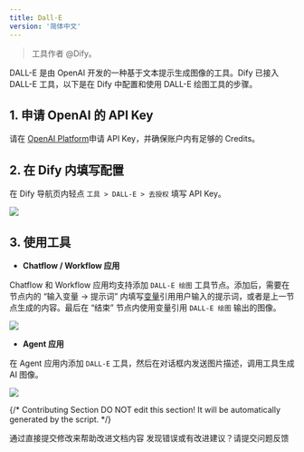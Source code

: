 ```yaml
---
title: Dall·E
version: '简体中文'
---
```


> 工具作者 @Dify。

DALL-E 是由 OpenAI 开发的一种基于文本提示生成图像的工具。Dify 已接入 DALL-E 工具，以下是在 Dify 中配置和使用 DALL-E 绘图工具的步骤。

## 1. 申请 OpenAI 的 API Key

请在 [OpenAI Platform](https://platform.openai.com/)申请 API Key，并确保账户内有足够的 Credits。

## 2. 在 Dify 内填写配置

在 Dify 导航页内轻点 `工具 > DALL-E > 去授权` 填写 API Key。

![](/zh-hans/user-guide/.gitbook/assets/zh-tools-dalle.png)

## 3. 使用工具

* **Chatflow / Workflow 应用**

Chatflow 和 Workflow 应用均支持添加 `DALL-E 绘图` 工具节点。添加后，需要在节点内的 “输入变量 → 提示词” 内填写[变量](/zh-hans/user-guide/build-app/flow-app/variables)引用用户输入的提示词，或者是上一节点生成的内容。最后在 “结束” 节点内使用变量引用 `DALL-E 绘图` 输出的图像。

![](/zh-hans/user-guide/.gitbook/assets/zh-dalle3-node.png)

* **Agent 应用**

在 Agent 应用内添加 `DALL-E` 工具，然后在对话框内发送图片描述，调用工具生成 AI 图像。

![](/zh-hans/user-guide/.gitbook/assets/zh-agent-dalle3.png)

{/*
Contributing Section
DO NOT edit this section!
It will be automatically generated by the script.
*/}

<CardGroup cols="2">
    <Card
        title="编辑此页面"
        icon="pen-to-square"
        href="https://github.com/langgenius/dify-docs/edit/main/zh-hans/guides/tools/dify/dall-e.mdx"
    >
        通过直接提交修改来帮助改进文档内容
    </Card>
    <Card
        title="提交问题"
        icon="github"
        href="https://github.com/langgenius/dify-docs/issues/new?title=文档问题%3A%20&body=%23%23%20问题描述%0A%3C%21--%20请简要描述您发现的问题%20--%3E%0A%0A%23%23%20页面链接%0Ahttps%3A%2F%2Fgithub.com%2Flanggenius%2Fdify-docs%2Fblob%2Fmain%2Fzh-hans/guides/tools/dify%2Fdall-e.mdx%0A%0A%23%23%20建议修改%0A%3C%21--%20如果有具体的修改建议，请在此说明%20--%3E%0A%0A%3C%21--%20感谢您对文档质量的关注！%20--%3E"
    >
        发现错误或有改进建议？请提交问题反馈
    </Card>
</CardGroup>
